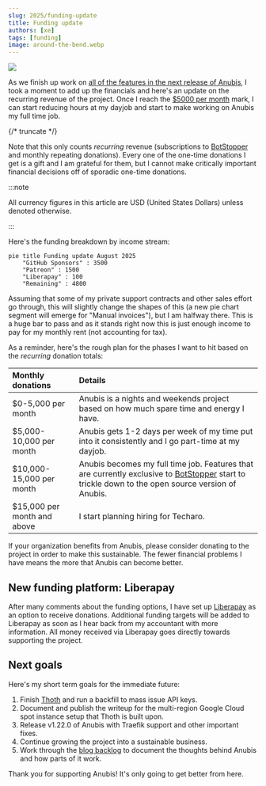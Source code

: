 ```yaml
---
slug: 2025/funding-update
title: Funding update
authors: [xe]
tags: [funding]
image: around-the-bend.webp
---
```


![](./around-the-bend.webp)

As we finish up work on [all of the features in the next release of Anubis](/docs/CHANGELOG#unreleased), I took a moment to add up the financials and here's an update on the recurring revenue of the project. Once I reach the [$5000 per month](https://github.com/TecharoHQ/anubis/discussions/278) mark, I can start reducing hours at my dayjob and start to make working on Anubis my full time job.

{/* truncate */}

Note that this only counts _recurring_ revenue (subscriptions to [BotStopper](/docs/admin/botstopper) and monthly repeating donations). Every one of the one-time donations I get is a gift and I am grateful for them, but I cannot make critically important financial decisions off of sporadic one-time donations.

:::note

All currency figures in this article are USD (United States Dollars) unless denoted otherwise.

:::

Here's the funding breakdown by income stream:

```mermaid
pie title Funding update August 2025
    "GitHub Sponsors" : 3500
    "Patreon" : 1500
    "Liberapay" : 100
    "Remaining" : 4800
```

Assuming that some of my private support contracts and other sales effort go through, this will slightly change the shapes of this (a new pie chart segment will emerge for "Manual invoices"), but I am halfway there. This is a huge bar to pass and as it stands right now this is just enough income to pay for my monthly rent (not accounting for tax).

As a reminder, here's the rough plan for the phases I want to hit based on the _recurring_ donation totals:

| Monthly donations           | Details                                                                                                                                                                     |
| :-------------------------- | :-------------------------------------------------------------------------------------------------------------------------------------------------------------------------- |
| $0-5,000 per month          | Anubis is a nights and weekends project based on how much spare time and energy I have.                                                                                     |
| $5,000-10,000 per month     | Anubis gets 1-2 days per week of my time put into it consistently and I go part-time at my dayjob.                                                                          |
| $10,000-15,000 per month    | Anubis becomes my full time job. Features that are currently exclusive to [BotStopper](/docs/admin/botstopper/) start to trickle down to the open source version of Anubis. |
| $15,000 per month and above | I start planning hiring for Techaro.                                                                                                                                        |

If your organization benefits from Anubis, please consider donating to the project in order to make this sustainable. The fewer financial problems I have means the more that Anubis can become better.

## New funding platform: Liberapay

After many comments about the funding options, I have set up [Liberapay](https://liberapay.com/Xe/) as an option to receive donations. Additional funding targets will be added to Liberapay as soon as I hear back from my accountant with more information. All money received via Liberapay goes directly towards supporting the project.

## Next goals

Here's my short term goals for the immediate future:

1. Finish [Thoth](/docs/admin/thoth/) and run a backfill to mass issue API keys.
2. Document and publish the writeup for the multi-region Google Cloud spot instance setup that Thoth is built upon.
3. Release v1.22.0 of Anubis with Traefik support and other important fixes.
4. Continue growing the project into a sustainable business.
5. Work through the [blog backlog](https://github.com/TecharoHQ/anubis/issues?q=is%3Aissue%20state%3Aopen%20label%3Ablog) to document the thoughts behind Anubis and how parts of it work.

Thank you for supporting Anubis! It's only going to get better from here.
